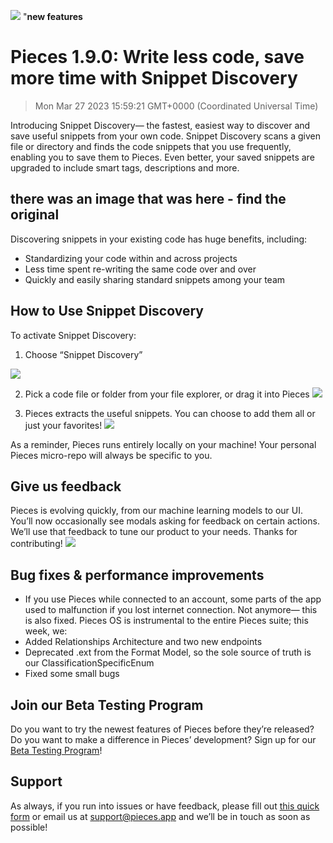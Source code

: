 ![](https://uploads-ssl.webflow.com/6143afec68f555387049efb3/632cc5896a82f57ba505fdca_PFD1_9_0_9700ffc0a561833a9b6afee3b9ea956b_2000.png)
"**new features**
# Pieces 1.9.0: Write less code, save more time with Snippet Discovery
> Mon Mar 27 2023 15:59:21 GMT+0000 (Coordinated Universal Time)

Introducing Snippet Discovery— the fastest, easiest way to discover and save useful snippets from your own code. Snippet Discovery scans a given file or directory and finds the code snippets that you use frequently, enabling you to save them to Pieces. Even better, your saved snippets are upgraded to include smart tags, descriptions and more.

## there was an image that was here - find the original

Discovering snippets in your existing code has huge benefits, including:
- Standardizing your code within and across projects
- Less time spent re-writing the same code over and over
- Quickly and easily sharing standard snippets among your team

## How to Use Snippet Discovery

To activate Snippet Discovery:
1. Choose “Snippet Discovery”

![](https://uploads-ssl.webflow.com/6143afec68f555387049efb3/632a3ad146a8ea2e5dd4b05c_ScreenShot2022-09-19at4_54_44PM_a7a9247a814bf5a16c18c43920c187f9_800.png)

2. Pick a code file or folder from your file explorer, or drag it into Pieces
![](https://uploads-ssl.webflow.com/6143afec68f555387049efb3/632a3ad146a8eaf6e4d4b04e_ScreenShot2022-09-19at4_55_03PM_d902df8906e4f95571df6a24ebad1e9d_800.png)

3. Pieces extracts the useful snippets. You can choose to add them all or just your favorites!
![](https://uploads-ssl.webflow.com/6143afec68f555387049efb3/632a3ad146a8ea8553d4b058_ScreenShot2022-09-20at12_43_13PM_2f2fbe29fab69e46c555c90a5498ac6d_800.png)

As a reminder, Pieces runs entirely locally on your machine! Your personal Pieces micro-repo will always be specific to you.

## Give us feedback
Pieces is evolving quickly, from our machine learning models to our UI. You’ll now occasionally see modals asking for feedback on certain actions. We’ll use that feedback to tune our product to your needs. Thanks for contributing!
![](https://uploads-ssl.webflow.com/6143afec68f555387049efb3/632a3ad046a8ea10a3d4afb4_ScreenShot2022-09-19at5_23_00PM_dd9dc0e3bfac09a8b0bb4b4955dec84c_800.png)

## Bug fixes & performance improvements
- If you use Pieces while connected to an account, some parts of the app used to malfunction if you lost internet connection. Not anymore— this is also fixed.
Pieces OS is instrumental to the entire Pieces suite; this week, we:
- Added Relationships Architecture and two new endpoints
- Deprecated .ext from the Format Model, so the sole source of truth is our ClassificationSpecificEnum
- Fixed some small bugs

## Join our Beta Testing Program
Do you want to try the newest features of Pieces before they’re released? Do you want to make a difference in Pieces’ development? Sign up for our <a href="https://getpieces.typeform.com/to/XGGlUqEI" target="_blank" rel="noopener noreferrer">Beta Testing Program</a>!

## Support
As always, if you run into issues or have feedback, please fill out <a href="https://getpieces.typeform.com/to/mCjBSIjF" target="_blank" rel="noopener noreferrer">this quick form</a> or email us at <a href="mailto:support@pieces.app" target="_blank" rel="noopener noreferrer">support@pieces.app</a> and we’ll be in touch as soon as possible!
